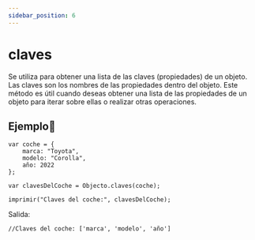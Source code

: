 ```yaml
---
sidebar_position: 6
---
```



# claves

Se utiliza para obtener una lista de las claves (propiedades) de un objeto. Las claves son los nombres de las propiedades dentro del objeto. Este método es útil cuando deseas obtener una lista de las propiedades de un objeto para iterar sobre ellas o realizar otras operaciones.
## Ejemplo📝

```dummy
var coche = {
    marca: "Toyota",
    modelo: "Corolla",
    año: 2022
};

var clavesDelCoche = Objecto.claves(coche);

imprimir("Claves del coche:", clavesDelCoche);
```
Salida:

```dummy
//Claves del coche: ['marca', 'modelo', 'año']
```
